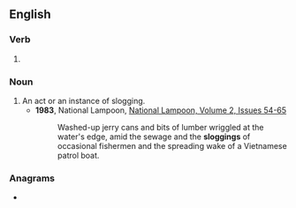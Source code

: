 ==English==

===Verb===
{{head|en|present participle}}

# {{present participle of|slog|lang=en|nocat=1}}

===Noun===
{{en-noun}}

# An act or an instance of slogging.
#* '''1983''', National Lampoon, [https://books.google.com/books?id=b2wTAQAAMAAJ&q=%22sloggings%22&dq=%22sloggings%22&hl=en&sa=X&ved=0ahUKEwjVr7bYgujOAhUT4GMKHc4YB744ChDoAQgbMAA National Lampoon, Volume 2, Issues 54-65]
#*: Washed-up jerry cans and bits of lumber wriggled at the water's edge, amid the sewage and the '''sloggings''' of occasional fishermen and the spreading wake of a Vietnamese patrol boat.

===Anagrams===
* {{anagrams|en|loggings}}